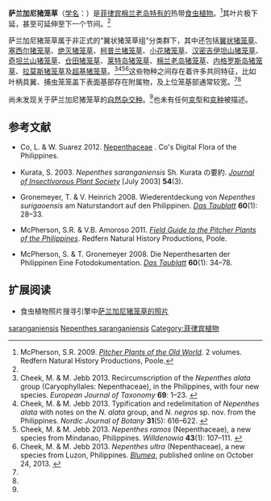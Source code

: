 {{noteTA
|G1=Carnivorous Plant
}}
{{Speciesbox
|image = 
|image_caption = 
|taxon=Nepenthes saranganiensis
|authority = [[仓田重夫|Sh.Kurata]] (2003)<ref>{{jp icon}} Kurata, S. 2003. 倉田重夫 「フィリピン産ウツボカズラの新種 －サドル型の茎を持つ第三番目の種－（英文）」. [A new Philippine pitcher plant, the third species having a saddle-shaped stem.] ''[[食虫植物研究会杂志|Journal of Insectivorous Plant Society]]'' [April 2003] '''54'''(2): 41–44.</ref>
}}

'''萨兰加尼猪笼草'''（[[学名|学名]]：''{{lang|la|Nepenthes saranganiensis}}''）是[[菲律宾|菲律宾]][[棉兰老岛|棉兰老岛]][[特有种|特有的]]热带[[食虫植物|食虫植物]]。<ref name=McPherson>McPherson, S.R. 2009. ''[[旧大陆的猪笼草|Pitcher Plants of the Old World]]''. 2 volumes. Redfern Natural History Productions, Poole.</ref>其叶片极下延，甚至可延伸至下一个节间。<ref name=McPherson />

萨兰加尼猪笼草属于非正式的“翼状猪笼草组”分类群下，其中还包括[[翼状猪笼草|翼状猪笼草]]{{small|（''N. alata''）}}、[[塞西尔猪笼草|塞西尔猪笼草]]{{small|（''N. ceciliae''）}}、[[绝灭猪笼草|绝灭猪笼草]]{{small|（''N. extincta''）}}、[[柯普兰猪笼草|柯普兰猪笼草]]{{small|（''N. copelandii''）}}、[[小花猪笼草|小花猪笼草]]{{small|（''N. graciliflora''）}}、[[汉密吉伊坦山猪笼草|汉密吉伊坦山猪笼草]]{{small|（''N. hamiguitanensi''）}}、[[奇坦兰山猪笼草|奇坦兰山猪笼草]]{{small|（''N. kitanglad''）}}、[[仓田猪笼草|仓田猪笼草]]{{small|（''N. kurata''）}}、[[莱特岛猪笼草|莱特岛猪笼草]]{{small|（''N. leyte''）}}、[[棉兰老岛猪笼草|棉兰老岛猪笼草]]{{small|（''N. mindanaoensis''）}}、[[内格罗斯岛猪笼草|内格罗斯岛猪笼草]]{{small|（''N. negros''）}}、[[拉莫斯猪笼草|拉莫斯猪笼草]]{{small|（''N. ramos''）}}及[[超基猪笼草|超基猪笼草]]{{small|（''N. ultra''）}}。<ref name=recircumscription>Cheek, M. & M. Jebb 2013. Recircumscription of the ''Nepenthes alata'' group (Caryophyllales: Nepenthaceae), in the Philippines, with four new species. ''European Journal of Taxonomy'' '''69''': 1–23. {{DOI|10.5852/ejt.2013.69}}</ref><ref name=negros>Cheek, M. & M. Jebb 2013. Typification and redelimitation of ''Nepenthes alata'' with notes on the ''N. alata'' group, and ''N. negros'' sp. nov. from the Philippines. ''Nordic Journal of Botany'' '''31'''(5): 616–622. {{DOI|10.1111/j.1756-1051.2012.00099.x}}</ref><ref name=ramos>Cheek, M. & M. Jebb 2013. ''Nepenthes ramos'' (Nepenthaceae), a new species from Mindanao, Philippines. ''Willdenowia'' '''43'''(1): 107–111. {{DOI|10.3372/wi.43.43112}}</ref><ref name=ultra>Cheek, M. & M. Jebb 2013. ''Nepenthes ultra'' (Nepenthaceae), a new species from Luzon, Philippines. ''[[布卢姆－植物分类学与植物地理学杂志|Blumea]]'', published online on October 24, 2013. {{DOI|10.3767/000651913X675124}}</ref>这些物种之间存在着许多共同特征，比如叶柄具翼、捕虫笼笼盖下表面基部存在附属物，及上位笼基部通常较宽。<ref name=recircumscription /><ref name=negros />

尚未发现关于萨兰加尼猪笼草的[[自然杂交种|自然杂交种]]。<ref name=McPherson/>也未有任何[[变型|变型]]和[[变种|变种]]被描述。

== 参考文献 ==
{{reflist|2}}
{{refbegin|2}}
* Co, L. & W. Suarez 2012. [http://www.philippineplants.org/Families/Nepenthaceae.html Nepenthaceae] {{Wayback|url=http://www.philippineplants.org/Families/Nepenthaceae.html |date=20130728150437 }}. Co's Digital Flora of the Philippines.
* {{jp icon}} Kurata, S. 2003. ''Nepenthes saranganiensis'' Sh. Kurata の要約. ''[[食虫植物研究会杂志|Journal of Insectivorous Plant Society]]'' [July 2003] '''54'''(3).
* {{de icon}} Gronemeyer, T. & V. Heinrich 2008. Wiederentdeckung von ''Nepenthes surigaoensis'' am Naturstandort auf den Philippinen. ''[[露叶茅膏菜_(杂志)|Das Taublatt]]'' '''60'''(1): 28–33.
* McPherson, S.R. & V.B. Amoroso 2011. ''[[菲律宾的猪笼草野外指南|Field Guide to the Pitcher Plants of the Philippines]]''. Redfern Natural History Productions, Poole.
* {{de icon}} McPherson, S. & T. Gronemeyer 2008. Die Nepenthesarten der Philippinen Eine Fotodokumentation. ''[[露叶茅膏菜_(杂志)|Das Taublatt]]'' '''60'''(1): 34–78.
{{refend}}

== 扩展阅读 ==
{{refbegin}}
* 食虫植物照片搜寻引擎中[http://www.cpphotofinder.com/nepenthes-saranganiensis-561.html 萨兰加尼猪笼草的照片]
{{commons-inline|Nepenthes saranganiensis|萨兰加尼猪笼草}}
{{wikispecies-inline|Nepenthes saranganiensis|萨兰加尼猪笼草}}
{{refend}}

{{猪笼草属}}
{{Taxonbar|from=Q4911517}}

[[Category:猪笼草属|saranganiensis]]
[[Category:亚洲食虫植物|Nepenthes saranganiensis]]
[[Category:菲律宾植物|Category:菲律宾植物]]